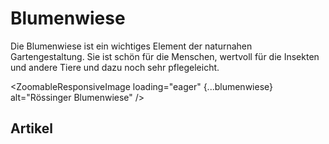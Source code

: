 
# Blumenwiese

Die Blumenwiese ist ein wichtiges Element der naturnahen Gartengestaltung. Sie
ist schön für die Menschen, wertvoll für die Insekten und andere Tiere und dazu
noch sehr pflegeleicht.

<ZoomableResponsiveImage
  loading="eager"
  {...blumenwiese}
  alt="Rössinger Blumenwiese"
/>

## Artikel

<DocCardList />
